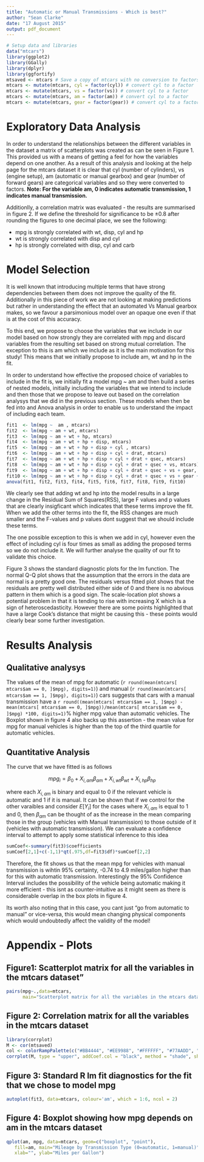 ```yaml
---
title: "Automatic or Manual Transmissions - Which is best?"
author: "Sean Clarke"
date: "17 August 2015"
output: pdf_document
---
```


```r
# Setup data and libraries
data("mtcars")
library(ggplot2)
library(GGally)
library(dplyr)
library(ggfortify)
mtsaved <- mtcars # Save a copy of mtcars with no conversion to factors - needed by cor
mtcars <- mutate(mtcars, cyl = factor(cyl)) # convert cyl to a factor
mtcars <- mutate(mtcars, vs = factor(vs)) # convert cyl to a factor
mtcars <- mutate(mtcars, am = factor(am)) # convert cyl to a factor
mtcars <- mutate(mtcars, gear = factor(gear)) # convert cyl to a factor
```

# Exploratory Data Analysis

In order to understand the relationships between the different variables in the dataset a matrix of scatterplots was created as can be seen in Figure 1. This provided us with a means of getting a feel for how the variables depend on one another. As a result of this analysis and looking at the help page for the mtcars dataset it is clear that cyl (number of cylinders), vs (engine setup), am (automatic or manual gearbox) and gear (number of forward gears) are categorical variables and so they were converted to factors. **Note: For the variable am, 0 indicates automatic transmission, 1 indicates manual transmission.**

Additionlly, a correlation matrix was evaluated - the results are summarised in figure 2. If we define the threshold for significance to be ±0.8 after rounding the figures to one decimal place, we see the following:

* mpg is strongly correlated with wt, disp, cyl and hp
* wt is strongly correlated with disp and cyl
* hp is strongly correlated with disp, cyl and carb

# Model Selection

It is well known that introducing multiple terms that have strong dependencies between them does not improve the quality of the fit. Additionally in this piece of work we are not looking at making predictions but rather in understanding the effect that an automated Vs Manual gearbox makes, so we favour a parsimonious model over an opaque one even if that is at the cost of this accuracy.

To this end, we propose to choose the variables that we include in our model based on how strongly they are correlated with mpg and discard variables from the resulting set based on strong mutual correlation. The exception to this is am which we include as it is the main motivation for this study! This means that we initially propose to include am, wt and hp in the fit. 

In order to understand how effective the proposed choice of variables to include in the fit is, we initially fit a model mpg ~ am and then build a series of nested models, initially including the variables that we intend to include and then those that we propose to leave out based on the correlation analysys that we did in the previous section. These models when then be fed into and Anova analysis in order to enable us to understand the impact of including each team.

```r
fit1  <- lm(mpg ~  am , mtcars)
fit2  <- lm(mpg ~ am + wt, mtcars)
fit3  <- lm(mpg ~ am + wt + hp, mtcars)
fit4  <- lm(mpg ~ am + wt + hp + disp, mtcars)
fit5  <- lm(mpg ~ am + wt + hp + disp + cyl , mtcars)
fit6  <- lm(mpg ~ am + wt + hp + disp + cyl + drat, mtcars)
fit7  <- lm(mpg ~ am + wt + hp + disp + cyl + drat + qsec, mtcars)
fit8  <- lm(mpg ~ am + wt + hp + disp + cyl + drat + qsec + vs, mtcars)
fit9  <- lm(mpg ~ am + wt + hp + disp + cyl + drat + qsec + vs + gear, mtcars)
fit10 <- lm(mpg ~ am + wt + hp + disp + cyl + drat + qsec + vs + gear + carb, mtcars)
anova(fit1, fit2, fit3, fit4, fit5, fit6, fit7, fit8, fit9, fit10)
```

We clearly see that adding wt and hp into the model results in a large change in the Residual Sum of Squares(RSS), large F values and p values that are clearly insigficant which indicates that these terms improve the fit. When we add the other terms into the fit, the RSS changes are much smaller and the F-values and p values dont suggest that we should include these terms.

The one possible exception to this is when we add in cyl, however even the effect of including cyl is four times as small as adding the proposed terms so we do not include it. We will further analyse the quality of our fit to validate this choice.

Figure 3 shows the standard diagnostic plots for the lm function. The normal Q-Q plot shows that the assumption that the errors in the data are normal is a pretty good one. The residuals versus fitted plot shows that the residuals are pretty well distributed either side of 0 and there is no abvious pattern in them which is a good sign. The scale-location plot shows a potential problem in that it is tending to rise with increasing X which is a sign of heteroscedasticity. However there are some points highlighted that have a large Cook's distance that might be causing this - these points would clearly bear some further investigation.

# Results Analysis

## Qualitative analysys

The values of the mean of mpg for automatic (`r round(mean(mtcars[ mtcars$am == 0, ]$mpg), digits=1)`) and manual (`r round(mean(mtcars[ mtcars$am == 1, ]$mpg), digits=1)`) cars suggests that cars with a manual transmission have a `r round((mean(mtcars[ mtcars$am == 1, ]$mpg) - mean(mtcars[ mtcars$am == 0, ]$mpg))/mean(mtcars[ mtcars$am == 0, ]$mpg) *100, digits=1)`% higher mpg value than automatic vehicles. The Boxplot shown in figure 4 also backs up this assertion - the mean value for mpg for manual vehicles is higher than the top of the third quartile for automatic vehicles.

## Quantitative Analysis

The curve that we have fitted is as follows

$$ mpg_{i} = \beta_{0} + X_{i,am}\beta_{am} + X_{i,wt}\beta_{wt} + X_{i,hp}\beta_{hp}$$

where each $X_{i,am}$ is binary and equal to 0 if the relevant vehicle is automatic and 1 if it is manual. It can be shown that if we control for the other varaibles and consider $E[Y_{i}]$ for the cases where $X_{i,am}$ is equal to 1 and 0, then $\beta_{am}$ can be thought of as the increase in the mean comparing those in the group (vehicles with Manual transmission) to those outside of it (vehicles with automatic transmission). We can evaluate a confidence interval to attempt to apply some statistical inference to this idea

```r
sumCoef<-summary(fit3)$coefficients
sumCoef[2,1]+c(-1,1)*qt(.975,df=fit3$df)*sumCoef[2,2]
```

Therefore, the fit shows us that the mean mpg for vehicles with manual transmission is wihtin 95% certainty, -0.74 to 4.9 miles/gallon higher than for this with automatic transmission. Interestingly the 95% Confidence Interval includes the possibility of the vehicle being automatic making it more efficient - this isnt as counter-intuitive as it might seem as there is considerable overlap in the box plots in figure 4.

Its worth also noting that in this case, you cant just "go from automatic to manual" or vice-versa, this would mean changing physical components which would undoubtedly affect the validity of the model!

# Appendix - Plots

## Figure1: Scatterplot matrix for all the variables in the mtcars dataset"

```r
pairs(mpg~.,data=mtcars, 
      main="Scatterplot matrix for all the variables in the mtcars dataset")
```

## Figure 2: Correlation matrix for all the variables in the mtcars dataset

```r
library(corrplot)
M <- cor(mtsaved)
col <- colorRampPalette(c("#BB4444", "#EE9988", "#FFFFFF", "#77AADD", "#4477AA"))
corrplot(M, type = "upper", addCoef.col = "black", method = "shade", shade.col = NA, tl.col = "black", tl.srt = 45, col=col(200),  order = "AOE", title = "Correlation matrix for all the variables in the mtcars dataset")
```

## Figure 3: Standard R lm fit diagnostics for the fit that we chose to model mpg



```r
autoplot(fit3, data=mtcars, colour='am', which = 1:6, ncol = 2) 
```

## Figure 4: Boxplot showing how mpg depends on am in the mtcars dataset

```r
qplot(am, mpg, data=mtcars, geom=c("boxplot", "point"), 
   fill=am, main="Mileage by Transmission Type (0=automatic, 1=manual)",
   xlab="", ylab="Miles per Gallon")
```
